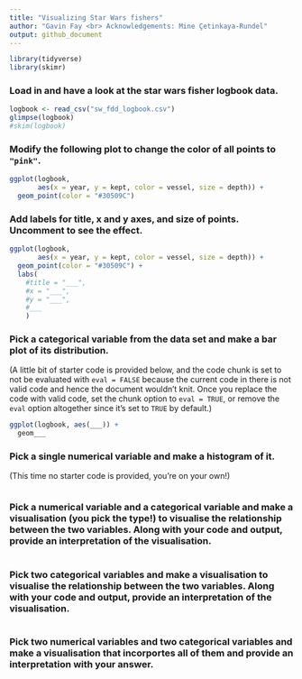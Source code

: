 ```yaml
---
title: "Visualizing Star Wars fishers"
author: "Gavin Fay <br> Acknowledgements: Mine Çetinkaya-Rundel"
output: github_document
---
```


```r
library(tidyverse)
library(skimr)
```

### Load in and have a look at the star wars fisher logbook data.

```r
logbook <- read_csv("sw_fdd_logbook.csv")
glimpse(logbook)
#skim(logbook)
```

### Modify the following plot to change the color of all points to `"pink"`.

```r
ggplot(logbook, 
       aes(x = year, y = kept, color = vessel, size = depth)) +
  geom_point(color = "#30509C")
```

### Add labels for title, x and y axes, and size of points. Uncomment to see the effect.

```r
ggplot(logbook, 
       aes(x = year, y = kept, color = vessel, size = depth)) +
  geom_point(color = "#30509C") +
  labs(
    #title = "___",
    #x = "___", 
    #y = "___",
    #___
    )
```

### Pick a categorical variable from the data set and make a bar plot of its distribution.

(A little bit of starter code is provided below, and the code chunk is set to not be evaluated with `eval = FALSE` because the current code in there is not valid code and hence the document wouldn't knit. Once you replace the code with valid code, set the chunk option to `eval = TRUE`, or remove the `eval` option altogether since it's set to `TRUE` by default.)

```r
ggplot(logbook, aes(___)) +
  geom___
```

### Pick a single numerical variable and make a histogram of it.

(This time no starter code is provided, you're on your own!)

```r

```

### Pick a numerical variable and a categorical variable and make a visualisation (you pick the type!) to visualise the relationship between the two variables. Along with your code and output, provide an interpretation of the visualisation.

```r

```

### Pick two categorical variables and make a visualisation to visualise the relationship between the two variables. Along with your code and output, provide an interpretation of the visualisation.

```r

```

### Pick two numerical variables and two categorical variables and make a visualisation that incorportes all of them and provide an interpretation with your answer.

```r

```
